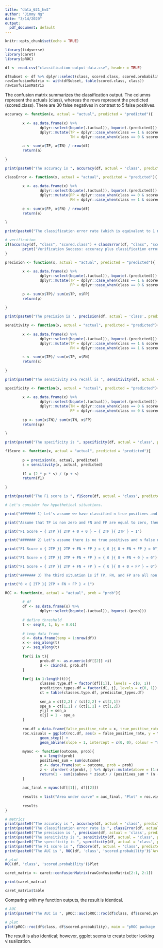 ```yaml
---
title: "data_621_hw2"
author: "Jimmy Ng"
date: "3/14/2020"
output:
  pdf_document: default
---
```


```r
knitr::opts_chunk$set(echo = TRUE)
```

```r
library(tidyverse)
library(caret)
library(pROC)
```

```r
df <- read.csv("classification-output-data.csv", header = TRUE)
```

```r
dfSubset <- df %>% dplyr::select(class, scored.class, scored.probability)
rawConfusionMatrix <- with(dfSubset, table(scored.class, class))
rawConfusionMatrix
```
The confusion matrix summarizes the classification output. The columns represent the actuals (class), whereas the rows represent the predicted (scored.class). There are 30 false negatives in contrast to 5 false positives.

```r
accuracy <- function(x, actual = "actual", predicted = "predicted"){
        
        x <- as.data.frame(x) %>%
                dplyr::select(bquote(.(actual)), bquote(.(predicted))) %>%
                dplyr::mutate(TP = dplyr::case_when(class == 1 & scored.class == 1 ~ 1, TRUE ~ 0),
                              TN = dplyr::case_when(class == 0 & scored.class == 0 ~ 1, TRUE ~ 0))
        
        a <- sum(x$TP, x$TN) / nrow(df)
        return(a)
        
}

print(paste0("The accuracy is ", accuracy(df, actual = 'class', predicted = 'scored.class')))
```

```r
classError <- function(x, actual = "actual", predicted = "predicted"){
        
        x <- as.data.frame(x) %>%
                dplyr::select(bquote(.(actual)), bquote(.(predicted))) %>%
                dplyr::mutate(FP = dplyr::case_when(class == 0 & scored.class == 1 ~ 1, TRUE ~ 0),
                              FN = dplyr::case_when(class == 1 & scored.class == 0 ~ 1, TRUE ~ 0))
        
        e <- sum(x$FP, x$FN) / nrow(df)
        return(e)
        
}

print(paste0("The classification error rate (which is equivalent to 1 minus the accuracy) is ", classError(df, actual = 'class', predicted = 'scored.class')))

# verification
if(accuracy(df, "class", "scored.class") + classError(df, "class", "scored.class") == 1){
        print("Verification Success: accuracy plus classification error rate is equal to 1.")
}
```

```r
precision <- function(x, actual = "actual", predicted = "predicted"){
        
        x <- as.data.frame(x) %>%
                dplyr::select(bquote(.(actual)), bquote(.(predicted))) %>%
                dplyr::mutate(TP = dplyr::case_when(class == 1 & scored.class == 1 ~ 1, TRUE ~ 0),
                              FP = dplyr::case_when(class == 0 & scored.class == 1 ~ 1, TRUE ~ 0))
        
        p <- sum(x$TP)/ sum(x$TP, x$FP)
        return(p)
        
}

print(paste0("The precision is ", precision(df, actual = 'class', predicted = 'scored.class')))
```

```r
sensitivity <- function(x, actual = "actual", predicted = "predicted"){
        
        x <- as.data.frame(x) %>%
                dplyr::select(bquote(.(actual)), bquote(.(predicted))) %>%
                dplyr::mutate(TP = dplyr::case_when(class == 1 & scored.class == 1 ~ 1, TRUE ~ 0),
                              FN = dplyr::case_when(class == 1 & scored.class == 0 ~ 1, TRUE ~ 0))
        
        s <- sum(x$TP)/ sum(x$TP, x$FN)
        return(s)
        
}

print(paste0("The sensitivity aka recall is ", sensitivity(df, actual = 'class', predicted = 'scored.class')))
```

```r
specificity <- function(x, actual = "actual", predicted = "predicted"){
        
        x <- as.data.frame(x) %>%
                dplyr::select(bquote(.(actual)), bquote(.(predicted))) %>%
                dplyr::mutate(TN = dplyr::case_when(class == 0 & scored.class == 0 ~ 1, TRUE ~ 0),
                              FP = dplyr::case_when(class == 0 & scored.class == 1 ~ 1, TRUE ~ 0))
        
        sp <- sum(x$TN)/ sum(x$TN, x$FP)
        return(sp)
        
}

print(paste0("The specificity is ", specificity(df, actual = 'class', predicted = 'scored.class')))
```

```r
f1Score <- function(x, actual = "actual", predicted = "predicted"){
        
        p = precision(x, actual, predicted)
        s = sensitivity(x, actual, predicted)
        
        f1 = (2 * p * s) / (p + s)
        return(f1)
        
}

print(paste0("The F1 score is ", f1Score(df, actual = 'class', predicted = 'scored.class')))
```

```r
# Let's consider few hypothetical situations.

print("####### 1) Let's assume we have classified n true positives and no false negatives or false positives.")

print("Assume that TP is non zero and FN and FP are equal to zero, then the formula becomes:")

print("F1 Score = { 2TP }{ 2TP + 0 + 0 } = { 2TP }{ 2TP } = 1")

print("####### 2) Let's assume there is no true positives and n false negatives with m false positives or 0 false negatives with m false positives, or n false negatives with 0 false positives, then our F1 output would become as follows:")

print("F1 Score = { 2TP }{ 2TP + FN + FP } = { 0 }{ 0 + FN + FP } = 0")

print("F1 Score = { 2TP }{ 2TP + FN + FP } = { 0 }{ 0 + FN + 0 } = 0")

print("F1 Score = { 2TP }{ 2TP + FN + FP } = { 0 }{ 0 + 0 + FP } = 0")

print("####### 3) The third situation is if TP, FN, and FP are all non zero. The denominator is always greater than the numerator, hence the F1 score will always be a value between zero and one.")

print("0 < { 2TP }{ 2TP + FN + FP } < 1")
```

```r
ROC <- function(x, actual = "actual", prob = "prob"){
        
        # df
        df <- as.data.frame(x) %>%
                dplyr::select(bquote(.(actual)), bquote(.(prob)))
        
        # define threshold
        t <- seq(0, 1, by = 0.01)
        
        # temp data frame
        d <- data.frame(temp = 1:nrow(df))
        x <- seq_along(t)
        y <- seq_along(t)
        
        for(i in t){
                prob.df <- as.numeric(df[[2]] >i)
                d <- cbind(d, prob.df)
        }
        
        for(j in 1:length(t)){
                classes.type.df = factor(df[[1]], levels = c(0, 1))
                prediciton_types.df = factor(d[, j], levels = c(0, 1))
                ct = table(classes.type.df, prediciton_types.df)
                
                sen_a = ct[2,2] / (ct[2,2] + ct[2,1])
                spe_a = ct[1,1] / (ct[1,1] + ct[1,2])
                y[j] = sen_a
                x[j] = 1 - spe_a
        }
        
        roc.df = data.frame(false_positive_rate = x, true_positive_rate = y)
        roc.visuals = ggplot(roc.df, aes(x = false_positive_rate, y = true_positive_rate)) + 
                geom_step() + 
                geom_abline(slope = 1, intercept = c(0, 0), colour = "red", lty = 2)   
        
        myauc <- function(outcome, prob){
                n = length(prob)
                positives_sum = sum(outcome)
                z <- data.frame(out = outcome, prob = prob)
                z <- z[order(-z$prob), ] %>% dplyr::mutate(above = (1:n) - cumsum(out))
                return(1 - sum(z$above * z$out) / (positives_sum * (n - positives_sum)))
        }       
        
        auc_final = myauc(df[[1]], df[[2]])
        
        results = list("Area under curve" = auc_final, "Plot" = roc.visuals)
        
        results
}
```

```r
# metrics
print(paste0("The accuracy is ", accuracy(df, actual = 'class', predicted = 'scored.class')))
print(paste0("The classification error rate is ", classError(df, actual = 'class', predicted = 'scored.class')))
print(paste0("The precision is ", precision(df, actual = 'class', predicted = 'scored.class')))
print(paste0("The sensitivity is ", sensitivity(df, actual = 'class', predicted = 'scored.class')))
print(paste0("The specificity is ", specificity(df, actual = 'class', predicted = 'scored.class')))
print(paste0("The F1 score is ", f1Score(df, actual = 'class', predicted = 'scored.class')))
print(paste0("The AUC is ", ROC(df, 'class', 'scored.probability')$`Area under curve`))

# plot
ROC(df, 'class', 'scored.probability')$Plot
```

```r
caret_matrix <- caret::confusionMatrix(rawConfusionMatrix[2:1, 2:1])

print(caret_matrix)

caret_matrix$table
```
Comparing with my function outputs, the result is identical. 

```r
# AUC
print(paste0("The AUC is ", pROC::auc(pROC::roc(df$class, df$scored.probability))))

# plot
plot(pROC::roc(df$class, df$scored.probability), main = "pROC package : ROC Curve")

```
The result is also identical; however, ggplot seems to create better looking visualization.


















